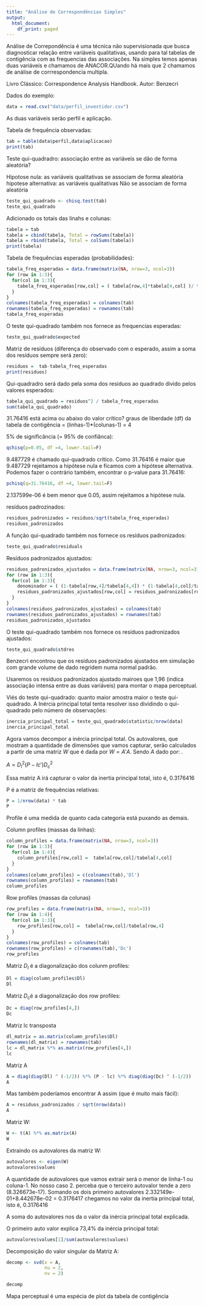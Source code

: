 ```yaml
---
title: "Análise de Correspondências Simples"
output:
  html_document:
    df_print: paged
---
```


Análise de Correpondência é uma técnica não supervisionada que busca diagnosticar relação entre variáveis qualitativas, usando para tal tabelas de contigência com as frequencias das associações.
Na simples temos apenas duas variáveis e chamamos de ANACOR.QUando há mais que 2 chamamos de análise de corrrespondencia multipla.

Livro Clássico: Correspondence Analysis Handbook. Autor: Benzecri 

Dados do exemplo:
```R
data = read.csv("data/perfil_investidor.csv")
```

As duas variáveis serão perfil e aplicação.

Tabela de frequência observadas:
```R
tab = table(data$perfil,data$aplicacao)
print(tab)
```


Teste qui-quadradro: associação entre as variáveis se dão de forma aleatória?

Hipotose nula: as variáveis qualitativas se associam de forma aleatória
hipotese alternativa: as variáveis qualitativas Não se associam de forma aleatória

```r
teste_qui_quadrado <- chisq.test(tab)
teste_qui_quadrado
```

Adicionado os totais das linahs e colunas:
```R
tabela = tab
tabela = cbind(tabela, Total = rowSums(tabela))
tabela = rbind(tabela, Total = colSums(tabela))
print(tabela)
```

Tabela de frequências esperadas (probabilidades):

```R
tabela_freq_esperadas = data.frame(matrix(NA, nrow=3, ncol=3))
for (row in 1:3){
  for(col in 1:3){
    tabela_freq_esperadas[row,col] = ( tabela[row,4]*tabela[4,col] )/ tabela[4,4]
  }
}
colnames(tabela_freq_esperadas) = colnames(tab)
rownames(tabela_freq_esperadas) = rownames(tab)
tabela_freq_esperadas
```
O teste qui-quadrado também nos fornece as frequencias esperadas:

```r
teste_qui_quadrado$expected
```

Matriz de resíduos (diferença do observado com o esperado, assim a soma dos resíduos sempre será zero):

```r
residuos =  tab-tabela_freq_esperadas
print(residuos)
```

Qui-quadradro será dado pela soma dos residuos ao quadrado divido pelos valores esperados:

```r
tabela_qui_quadrado = residuos^2 / tabela_freq_esperadas
sum(tabela_qui_quadrado)
```

31.76416 está acima ou abaixo do valor crítico?
graus de liberdade (df) da tabela de contigência = (linhas-1)*(colunas-1) = 4

5% de significância (= 95% de confiânca):
```r
qchisq(p=0.05, df =4, lower.tail=F)
```

9.487729 é chamado qui-quadrado crítico.
Como 31.76416 é maior que 9.487729 rejeitamos a hipótese nula e ficamos com a hipótese alternativa. Podemos fazer o contrário também, encontrar o p-value para 31.76416:

```r
pchisq(q=31.76416, df =4, lower.tail=F)
```
2.137599e-06 é bem menor que 0.05, assim rejeitamos a hipótese nula.

resíduos padrozinados:
```r
residuos_padronizados = residuos/sqrt(tabela_freq_esperadas)
residuos_padronizados
```

A função qui-quadrado também nos fornece os resíduos padronizados:
```r
teste_qui_quadrado$residuals
```

Resíduos padronizados ajustados:

```r
residuos_padronizados_ajustados = data.frame(matrix(NA, nrow=3, ncol=3))
for (row in 1:3){
  for(col in 1:3){
    denominador = ( (1-tabela[row,4]/tabela[4,4]) * (1-tabela[4,col]/tabela[4,4])  )
    residuos_padronizados_ajustados[row,col] = residuos_padronizados[row,col] / sqrt(denominador)
  }
}
colnames(residuos_padronizados_ajustados) = colnames(tab)
rownames(residuos_padronizados_ajustados) = rownames(tab)
residuos_padronizados_ajustados

```

O teste qui-quadrado também nos fornece os resíduos padronizados ajustados:

```r
teste_qui_quadrado$stdres
```

Benzecri encontrou que os resíduos padronizados ajustados em simulação com grande volume de dado regridem numa normal padrão.

Usaremos os resíduos padronizados ajustado mairoes que 1,96 (indica associação intensa entre as duas variáveis) para montar o mapa perceptual.


Viés do teste qui-quadrado: quanto maior amostra maior o teste qui-quadrado. A Inércia principal total tenta resolver isso dividindo o qui-quadrado pelo número de observações:

```r
inercia_principal_total = teste_qui_quadrado$statistic/nrow(data)
inercia_principal_total
```

Agora vamos decompor a inércia principal total.
Os autovalores, que mostram a quantidade de dimensões que vamos capturar, serão calculados a partir de uma matriz *W* que é dada por $W=A'A$. Sendo *A* dado por: .

$A=D_l^2(P-lc')D_c^2$

Essa matriz A irá capturar o valor da inertia principal total, isto é, 0.3176416 

P é a matriz de frequências relativas:

```r
P = 1/nrow(data) * tab
P
```

Profile  é uma medida de quanto cada categoria está puxando as demais.

Column profiles (massas da linhas):

```r
column_profiles = data.frame(matrix(NA, nrow=3, ncol=3))
for (row in 1:3){
  for(col in 1:4){
    column_profiles[row,col] =  tabela[row,col]/tabela[4,col]
  }
}
colnames(column_profiles) = c(colnames(tab),'Dl')
rownames(column_profiles) = rownames(tab)
column_profiles
```

Row profiles (massas da colunas)

```r
row_profiles = data.frame(matrix(NA, nrow=3, ncol=3))
for (row in 1:4){
  for(col in 1:3){
    row_profiles[row,col] =  tabela[row,col]/tabela[row,4]
  }
}
colnames(row_profiles) = colnames(tab)
rownames(row_profiles) = c(rownames(tab),'Dc')
row_profiles
```

Matriz $D_l$ é a diagonalização dos colunm profiles:
```r
Dl = diag(column_profiles$Dl)
Dl
```

Matriz $D_c$é a diagonalização dos row profiles:
```r
Dc = diag(row_profiles[4,])
Dc
```

Matriz lc transposta
```r
dl_matrix = as.matrix(column_profiles$Dl)
rownames(dl_matrix) = rownames(tab)
lc = dl_matrix %*% as.matrix(row_profiles[4,])
lc
```

Matriz A
```r
A = diag(diag(Dl) ^ (-1/2)) %*% (P - lc) %*% diag(diag(Dc) ^ (-1/2))
A
```

Mas também poderíamos encontrar A assim (que é muito mais fácil):
```r
A = residuos_padronizados / sqrt(nrow(data))
A
```
Matriz W:
```r
W <- t(A) %*% as.matrix(A)
W
```

Extraindo os autovalores da matriz W:
```R
autovalores <- eigen(W)
autovalores$values
```

A quantidade de autovalores que vamos extrair será o menor de linha-1 ou coluna-1. No nosso caso 2. perceba que o terceiro autovalor tende a zero (8.326673e-17). Somando os dois primeiro autovalores  2.332149e-01+8.442678e-02 = 0.3176417 chegamos no valor da inertia principal total, isto é, 0.3176416 

A soma do autovalores nos da o valor da inércia principal total explicada.

O primeiro auto valor explica 73,4% da inércia principal total:

```R
autovalores$values[1]/sum(autovalores$values)
```

Decomposição do valor singular da Matriz A:
```R
decomp <- svd(x = A,
              nu = 2,
              nv = 2)

decomp
```







Mapa perceptual é uma espécia de plot da tabela de contigência


